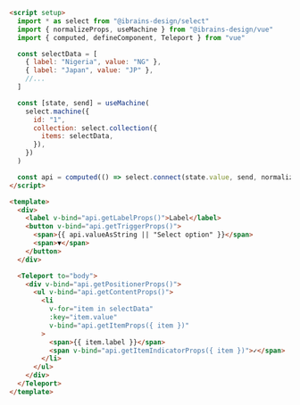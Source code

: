 ```html
<script setup>
  import * as select from "@ibrains-design/select"
  import { normalizeProps, useMachine } from "@ibrains-design/vue"
  import { computed, defineComponent, Teleport } from "vue"

  const selectData = [
    { label: "Nigeria", value: "NG" },
    { label: "Japan", value: "JP" },
    //...
  ]

  const [state, send] = useMachine(
    select.machine({
      id: "1",
      collection: select.collection({
        items: selectData,
      }),
    })
  )

  const api = computed(() => select.connect(state.value, send, normalizeProps))
</script>

<template>
  <div>
    <label v-bind="api.getLabelProps()">Label</label>
    <button v-bind="api.getTriggerProps()">
      <span>{{ api.valueAsString || "Select option" }}</span>
      <span>▼</span>
    </button>
  </div>

  <Teleport to="body">
    <div v-bind="api.getPositionerProps()">
      <ul v-bind="api.getContentProps()">
        <li
          v-for="item in selectData"
          :key="item.value"
          v-bind="api.getItemProps({ item })"
        >
          <span>{{ item.label }}</span>
          <span v-bind="api.getItemIndicatorProps({ item })">✓</span>
        </li>
      </ul>
    </div>
  </Teleport>
</template>
```

